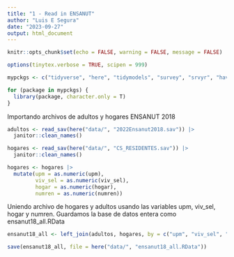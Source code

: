 ```yaml
---
title: "1 - Read in ENSANUT"
author: "Luis E Segura"
date: "2023-09-27"
output: html_document
---
```


```r
knitr::opts_chunk$set(echo = FALSE, warning = FALSE, message = FALSE)

options(tinytex.verbose = TRUE, scipen = 999)

mypckgs <- c("tidyverse", "here", "tidymodels", "survey", "srvyr", "haven")

for (package in mypckgs) {
  library(package, character.only = T)
}

```

Importando archivos de adultos y hogares ENSANUT 2018
```r
adultos <- read_sav(here("data/", "2022Ensanut2018.sav")) |>
  janitor::clean_names()

hogares <- read_sav(here("data/", "CS_RESIDENTES.sav")) |>
  janitor::clean_names()

hogares <- hogares |> 
  mutate(upm = as.numeric(upm), 
         viv_sel = as.numeric(viv_sel), 
         hogar = as.numeric(hogar), 
         numren = as.numeric(numren))
```

Uniendo archivo de hogares y adultos usando las variables upm, viv_sel, hogar y numren. Guardamos la base de datos entera como ensanut18_all.RData
```r
ensanut18_all <- left_join(adultos, hogares, by = c("upm", "viv_sel", "hogar", "numren"))

save(ensanut18_all, file = here("data/", "ensanut18_all.RData"))
```

